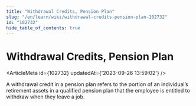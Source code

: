 ```yaml
---
title: "Withdrawal Credits, Pension Plan"
slug: "/en/learn/wiki/withdrawal-credits-pension-plan-102732"
id: "102732"
hide_table_of_contents: true
---
```



# Withdrawal Credits, Pension Plan

<ArticleMeta id={102732} updatedAt={'2023-09-26 13:59:02'} />
<div className='border-solid border-b border-t-0 my-4 border-[var(--ifm-color-gray-300)]' />

A withdrawal credit in a pension plan refers to the portion of an individual’s retirement assets in a qualified pension plan that the employee is entitled to withdraw when they leave a job.
